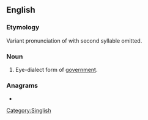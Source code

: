 ==English==

===Etymology===
Variant pronunciation of {{m|en|government}} with second syllable omitted.

===Noun===
{{en-noun}}

# {{lb|en|Singapore|informal}} Eye-dialect form of [[government]].

[[Category:Singlish]]

===Anagrams===
* {{anagrams|en|Gehman|Ghanem|Meghan}}